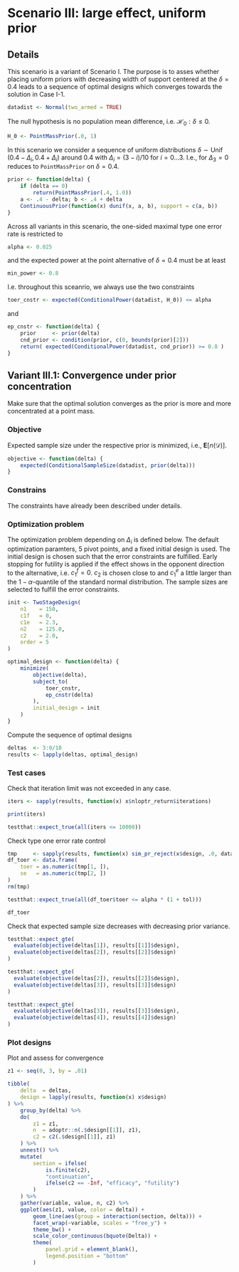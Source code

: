 # Scenario III: large effect, uniform prior {#scenarioIII}


## Details

This scenario is a variant of Scenario I.
The purpose is to asses whether placing uniform priors with decreasing 
width of support centered at the $\delta=0.4$ leads to a sequence of
optimal designs which converges towards the solution in Case I-1.
```r
datadist <- Normal(two_armed = TRUE)
```
The null hypothesis is no population mean difference, i.e.
$\mathcal{H}_0:\delta \leq 0$.
```r
H_0 <- PointMassPrior(.0, 1)
```
In this scenario we consider a sequence of uniform distributions
$\delta\sim\operatorname{Unif}(0.4 - \Delta_i, 0.4 + \Delta_i)$
around $0.4$ with $\Delta_i=(3 - i)/10$ for $i=0\ldots 3$. 
I.e., for $\Delta_3=0$ reduces to `PointMassPrior` on $\delta=0.4$. 
```r
prior <- function(delta) {
    if (delta == 0)
        return(PointMassPrior(.4, 1.0))
    a <- .4 - delta; b <- .4 + delta
    ContinuousPrior(function(x) dunif(x, a, b), support = c(a, b))
}
```
Across all variants in this scenario, the one-sided maximal 
type one error rate is restricted to 
```r
alpha <- 0.025
```
and the expected power at the point alternative of $\delta=0.4$ must
be at least
```r
min_power <- 0.8
```
I.e. throughout this sceanrio, we always use the two
constraints
```r
toer_cnstr <- expected(ConditionalPower(datadist, H_0)) <= alpha
```
and
```r
ep_cnstr <- function(delta) {
    prior     <- prior(delta)
    cnd_prior <- condition(prior, c(0, bounds(prior)[2]))
    return( expected(ConditionalPower(datadist, cnd_prior)) >= 0.8 )
}
```





## Variant III.1: Convergence under prior concentration {#variantIII_1}

Make sure that the optimal solution converges as the prior is more and more 
concentrated at a point mass.


### Objective

Expected sample size under the respective prior is minimized, i.e.,
$\boldsymbol{E}\big[n(\mathcal{D})\big]$.
```r
objective <- function(delta) {
    expected(ConditionalSampleSize(datadist, prior(delta)))
}
```


### Constrains

The constraints have already been described under details.

### Optimization problem

The optimization problem depending on $\Delta_i$ is defined below.
The default optimization paramters, 5 pivot points, and a fixed initial design
is used. 
The initial design is chosen such that the error constraints are
fulfilled. Early stopping for futility is applied if the effect shows 
in the opponent direction to the alternative, i.e. $c_1^f=0$. 
$c_2$ is chosen close to and $c_1^e$ a little larger than the $1-\alpha$-quantile
of the standard normal distribution. The sample sizes are selected
to fulfill the error constraints.
```r
init <- TwoStageDesign(
    n1    = 150,
    c1f   = 0,
    c1e   = 2.3,
    n2    = 125.0,
    c2    = 2.0,
    order = 5
)

optimal_design <- function(delta) {
    minimize(
        objective(delta),
        subject_to(
            toer_cnstr,
            ep_cnstr(delta)
        ),
        initial_design = init
    )
}
```

Compute the sequence of optimal designs
```r
deltas  <- 3:0/10
results <- lapply(deltas, optimal_design)
```

### Test cases

Check that iteration limit was not exceeded in any case.
```r
iters <- sapply(results, function(x) x$nloptr_return$iterations)

print(iters)

testthat::expect_true(all(iters <= 10000))
```

Check type one error rate control
```r
tmp     <- sapply(results, function(x) sim_pr_reject(x$design, .0, datadist))
df_toer <- data.frame(
    toer = as.numeric(tmp[1, ]),
    se   = as.numeric(tmp[2, ])
)
rm(tmp)

testthat::expect_true(all(df_toer$toer <= alpha * (1 + tol)))

df_toer
```

Check that expected sample size decreases with decreasing prior variance.
```r
testthat::expect_gte(
  evaluate(objective(deltas[1]), results[[1]]$design),
  evaluate(objective(deltas[2]), results[[2]]$design)
)

testthat::expect_gte(
  evaluate(objective(deltas[2]), results[[2]]$design),
  evaluate(objective(deltas[3]), results[[3]]$design)
)

testthat::expect_gte(
  evaluate(objective(deltas[3]), results[[3]]$design),
  evaluate(objective(deltas[4]), results[[4]]$design)
)

```



### Plot designs

Plot and assess for convergence
```r
z1 <- seq(0, 3, by = .01)

tibble(
    delta  = deltas, 
    design = lapply(results, function(x) x$design)
) %>% 
    group_by(delta) %>% 
    do(
        z1 = z1,
        n  = adoptr::n(.$design[[1]], z1),
        c2 = c2(.$design[[1]], z1)
    ) %>% 
    unnest() %>% 
    mutate(
        section = ifelse(
            is.finite(c2), 
            "continuation", 
            ifelse(c2 == -Inf, "efficacy", "futility")
        )
    ) %>% 
    gather(variable, value, n, c2) %>% 
    ggplot(aes(z1, value, color = delta)) +
        geom_line(aes(group = interaction(section, delta))) + 
        facet_wrap(~variable, scales = "free_y") +
        theme_bw() +
        scale_color_continuous(bquote(Delta)) +
        theme(
            panel.grid = element_blank(),
            legend.position = "bottom"
        )
```
